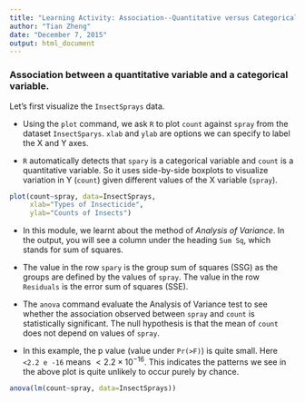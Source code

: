 ```yaml
---
title: "Learning Activity: Association--Quantitative versus Categorical"
author: "Tian Zheng"
date: "December 7, 2015"
output: html_document
---
```


### Association between a quantitative variable and a categorical variable. 
Let's first visualize the `InsectSprays` data. 

- Using the `plot` command, we ask `R` to plot `count` against `spray` from the dataset `InsectSparys`. `xlab` and `ylab` are options we can specify to label the X and Y axes. 

- `R` automatically detects that `spary` is a categorical variable and `count` is a quantitative variable. So it uses side-by-side boxplots to visualize variation in Y (`count`) given different values of the X variable (`spray`).

```r
plot(count~spray, data=InsectSprays,
     xlab="Types of Insecticide",
     ylab="Counts of Insects")
```

- In this module, we learnt about the method of *Analysis of Variance*. In the output, you will see a column under the heading `Sum Sq`, which stands for sum of squares. 

- The value in the row `spary` is the group sum of squares (SSG) as the groups are defined by the values of `spray`. The value in the row `Residuals` is the error sum of squares (SSE). 

- The `anova` command evaluate the Analysis of Variance test to see whether the association observed between `spray` and `count` is statistically significant. The null hypothesis is that the mean of `count` does not depend on values of `spray`. 

- In this example, the p value (value under `Pr(>F)`) is quite small. Here `<2.2 e -16` means $<2.2\times 10^{-16}$. This indicates the patterns we see in the above plot is quite unlikely to occur purely by chance. 

```r
anova(lm(count~spray, data=InsectSprays))
```
